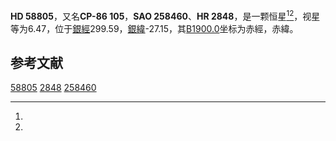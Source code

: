 {{Starbox begin
| name = HD 58805
}}
{{Starbox observe
| epoch = [[J2000.0|J2000.0]]
| constell = {{星座名待查}}<ref name=SIMBAD>{{cite web
 | url=http://simbad.u-strasbg.fr/simbad/sim-id?Ident=HR+2848
 | title=Pulsating variable Star
 | publisher=Centre de Données astronomiques de Strasbourg
 | work=SIMBAD
 | accessdate=2012-07-13
 | archive-date=2016-03-17
 | archive-url=https://web.archive.org/web/20160317073019/http://simbad.u-strasbg.fr/simbad/sim-id?Ident=HR+2848
 | dead-url=no
 }}</ref><ref name=DATA>{{cite web
 | url=http://vizier.u-strasbg.fr/viz-bin/VizieR-5?-out.add=.&-source=5050&-corr=PK=HR&-out.max=9999&HR=2848
 | title=VizieR Detailed Page
 | accessdate=2012-07-13
 | archive-date=2016-03-04
 | archive-url=https://web.archive.org/web/20160304203442/http://vizier.u-strasbg.fr/viz-bin/VizieR-5?-out.add=.&-source=5050&-corr=PK=HR&-out.max=9999&HR=2848
 | dead-url=no
 }}</ref>
| 星官 = 
| ra = {{RA|6|46|58.7}}<ref name=SIMBAD /><ref name=DATA />
| dec = {{DEC|-87|1|30}}<ref name=SIMBAD /><ref name=DATA />
| appmag_v = 6.47<ref name=SIMBAD /><ref name=DATA />
}}
{{Starbox character
| class = F3V<ref name=SIMBAD /><ref name=DATA />
| b-v = 0.42<ref name=SIMBAD /><ref name=DATA />
| u-b = -0.07<ref name=SIMBAD /><ref name=DATA />
| r-i = <ref name=SIMBAD /><ref name=DATA />
| variable = 
}}
{{Starbox astrometry
| radial_v = -0.07
| prop_mo_ra = 4
| parallax = 
| p_error = 
}}
{{Starbox catalog
| names =CP-86 105，[[SAO星表|SAO]] 258460，[[HD星表|HD]] 58805，[[HR星表|HR]] 2848}}
{{Starbox reference |Simbad=HR+2848}}
{{Starbox end}}

'''HD 58805'''，又名'''CP-86 105'''，'''SAO 258460'''、'''HR 2848'''，是一颗恒星<ref name=SIMBAD /><ref name=DATA />，视星等为6.47，位于[[銀道座標系|銀經]]299.59，[[銀道座標系|銀緯]]-27.15，其[[B1900.0|B1900.0]]坐标为赤經{{RA|7|22|1.5}}，赤緯{{DEC|-86|-27.15|11}}。

== 参考文献 ==
{{reflist}}

{{star-stub}}

[[Category:HD和HDE天體|58805]]
[[Category:HR天體|2848]]
[[Category:SAO天體|258460]]